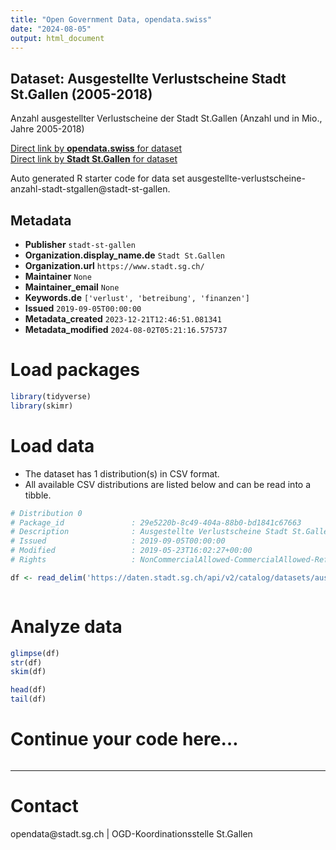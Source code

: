 ```yaml
---
title: "Open Government Data, opendata.swiss"
date: "2024-08-05"
output: html_document
---
```


## Dataset: Ausgestellte Verlustscheine Stadt St.Gallen (2005-2018)

Anzahl ausgestellter Verlustscheine der Stadt St.Gallen (Anzahl und in Mio., Jahre 2005-2018)

[Direct link by **opendata.swiss** for dataset](https://opendata.swiss/de/dataset/ausgestellte-verlustscheine-stadt-st-gallen-2005-2018)<br>
[Direct link by **Stadt St.Gallen** for dataset](https://daten.stadt.sg.ch/explore/dataset/ausgestellte-verlustscheine-anzahl-stadt-stgallen/)

Auto generated R starter code for data set ausgestellte-verlustscheine-anzahl-stadt-stgallen@stadt-st-gallen.

## Metadata

- **Publisher** `stadt-st-gallen`
- **Organization.display_name.de** `Stadt St.Gallen`
- **Organization.url** `https://www.stadt.sg.ch/`
- **Maintainer** `None`
- **Maintainer_email** `None`
- **Keywords.de** `['verlust', 'betreibung', 'finanzen']`
- **Issued** `2019-09-05T00:00:00`
- **Metadata_created** `2023-12-21T12:46:51.081341`
- **Metadata_modified** `2024-08-02T05:21:16.575737`


# Load packages

```r

library(tidyverse)
library(skimr)

```

# Load data

-   The dataset has 1 distribution(s) in CSV format.
-   All available CSV distributions are listed below and can be read into a tibble.

```r

# Distribution 0
# Package_id               : 29e5220b-8c49-404a-88b0-bd1841c67663
# Description              : Ausgestellte Verlustscheine Stadt St.Gallen (2005-2018) (csv)
# Issued                   : 2019-09-05T00:00:00
# Modified                 : 2019-05-23T16:02:27+00:00
# Rights                   : NonCommercialAllowed-CommercialAllowed-ReferenceRequired

df <- read_delim('https://daten.stadt.sg.ch/api/v2/catalog/datasets/ausgestellte-verlustscheine-anzahl-stadt-stgallen/exports/csv')



```

# Analyze data

```r

glimpse(df)
str(df)
skim(df)

head(df)
tail(df)

```

# Continue your code here...

```r

```

------------------------------------------------------------------------

# Contact

opendata@stadt.sg.ch | OGD-Koordinationsstelle St.Gallen
